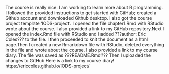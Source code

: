 The course is really nice. I am working to learn more about R programming. 
I followed the provided instructions to get started with GitHub; created a Github account and downloaded Github desktop. I also got the course project template 'IODS-project'. I opened the file chapter1.Rmd with RStudio wrote about the course. I also provided a link to my GitHub repository.Next I opened the index.Rmd file with RStudio and I added ???author: Eric Coles??? to the file. I then proceeded to knit the document as a html page.Then I created a new Rmarkdown file with RStudio, deleted everything in the file and wrote about the course. I also provided a link to my course diary. The file was saved as ???README.Rmd??? Then I uploaded the changes to GitHub
Here is a link to my course diary! 
https://ericcoles.github.io/IODS-project/